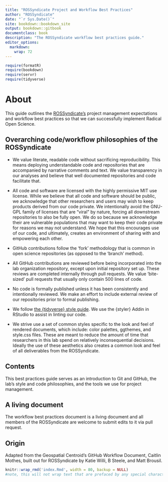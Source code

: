 ```yaml
---
title: "ROSSyndicate Project and Workflow Best Practices"
author: "ROSSyndicate"
date: "`r Sys.Date()`"
site: bookdown::bookdown_site
output: bookdown::gitbook
documentclass: book
description: "The ROSSyndicate workflow best practices guide."
editor_options:
  markdown:
    wrap: 72
---
```


```r
require(formatR)
require(bookdown)
require(servr)
require(tidyverse)
```

# About

This guide outlines the [ROSSyndicate's](https://rossyndicate.com/) project
management expectations and workflow best practices so that we can successfully
implement Radical Open Science.

## Overarching code/workflow philosophies of the ROSSyndicate

-   We value literate, readable code without sacrificing
    reproducibility. This means deploying understandable code and
    repositories that are accompanied by narrative comments and text. We
    value transparency in our analyses and believe that well documented
    repositories and code facilitate that.

-   All code and software are licensed with the highly permissive MIT
    use license. While we believe that all code and software should be
    public, we acknowledge that other researchers and users may wish to
    keep products derived from our code private. We intentionally avoid
    the GNU-GPL family of licenses that are "viral" by nature, forcing
    all downstream repositories to also be fully open. We do so because
    we acknowledge their are vulnerable populations that may want to
    keep their code private for reasons we may not understand. We hope
    that this encourages use of our code, and ultimately, creates an
    environment of sharing with and empowering each other.

-   GitHub contributions follow the 'fork' methodology that is common in
    open science repositories (as opposed to the 'branch' method).

-   All GitHub contributions are reviewed before being incorporated into
    the lab organization repository, except upon initial repository set
    up. These reviews are completed internally through pull requests. We
    value 'bite-sized' pull requests that usually only contain 500 lines
    of code.

-   No code is formally published unless it has been consistently and
    intentionally reviewed. We make an effort to include external review
    of our repositories prior to formal publishing.

-   We follow [the {tidyverse} style
    guide](https://style.tidyverse.org/). We use the {styler} Addin in
    RStudio to assist in linting our code.

-   We strive use a set of common styles specific to the look and feel
    of rendered documents, which include: color palettes, ggthemes, and
    style.css files. These are meant to reduce the amount of time that
    researchers in this lab spend on relatively inconsequential
    decisions. Ideally the use of these aesthetics also creates a common
    look and feel of all deliverables from the ROSSyndicate.

## Contents

This best practices guide serves as an introduction to Git and GitHub, the
lab's style and code philosophies, and the tools we use for project management.

## A living document

The workflow best practices document is a living document and all members of
the ROSSyndicate are welcome to submit edits to it via pull request.

## Origin

Adapted from the Geospatial Centroid's GitHub Workflow Document, Caitlin
Mothes, built out for ROSSyndicate by Katie Willi, B Steele, and Matt Brousil.

```r
knitr::wrap_rmd('index.Rmd', width = 80, backup = NULL)
#note, this will not wrap text that are prefaced by any special characters (like bullets!)
```
